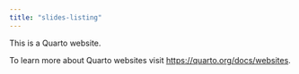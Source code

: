 ```yaml
---
title: "slides-listing"
---
```


This is a Quarto website.

To learn more about Quarto websites visit <https://quarto.org/docs/websites>.
